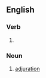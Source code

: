 ==English==

===Verb===
{{head|en|verb form}}

# {{present participle of|en|adjure|nocat=1}}

===Noun===
{{en-noun}}

# [[adjuration]]